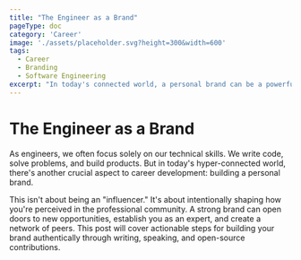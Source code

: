 ```yaml
---
title: "The Engineer as a Brand"
pageType: doc
category: 'Career'
image: './assets/placeholder.svg?height=300&width=600'
tags:
  - Career
  - Branding
  - Software Engineering
excerpt: "In today's connected world, a personal brand can be a powerful asset for a software engineer. We'll explore why it matters and how to build one authentically."
---
```


# The Engineer as a Brand

As engineers, we often focus solely on our technical skills. We write code, solve problems, and build products. But in today's hyper-connected world, there's another crucial aspect to career development: building a personal brand.

This isn't about being an "influencer." It's about intentionally shaping how you're perceived in the professional community. A strong brand can open doors to new opportunities, establish you as an expert, and create a network of peers. This post will cover actionable steps for building your brand authentically through writing, speaking, and open-source contributions.